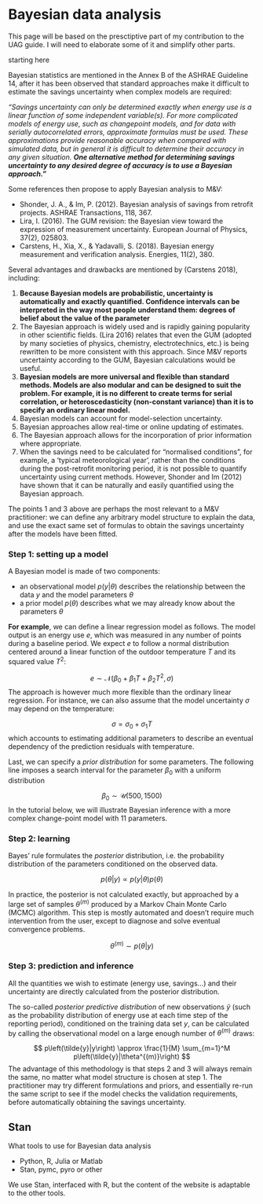 # Bayesian data analysis {#back-bayes}

This page will be based on the presctiptive part of my contribution to the UAG guide. I will need to elaborate some of it and simplify other parts.

starting here

Bayesian statistics are mentioned in the Annex B of the ASHRAE Guideline 14, after it has been observed that standard approaches make it difficult to estimate the savings uncertainty when complex models are required:

*"Savings uncertainty can only be determined exactly when energy use is a linear function of some independent variable(s). For more complicated models of energy use, such as changepoint models, and for data with serially autocorrelated errors, approximate formulas must be used. These approximations provide reasonable accuracy when compared with simulated data, but in general it is difficult to determine their accuracy in any given situation. **One alternative method for determining savings uncertainty to any desired degree of accuracy is to use a Bayesian approach."** *

Some references then propose to apply Bayesian analysis to M&V:

* Shonder, J. A., & Im, P. (2012). Bayesian analysis of savings from retrofit projects. ASHRAE Transactions, 118, 367.
* Lira, I. (2016). The GUM revision: the Bayesian view toward the expression of measurement uncertainty. European Journal of Physics, 37(2), 025803.
* Carstens, H., Xia, X., & Yadavalli, S. (2018). Bayesian energy measurement and verification analysis. Energies, 11(2), 380.

Several advantages and drawbacks are mentioned by (Carstens 2018), including:

1. **Because Bayesian models are probabilistic, uncertainty is automatically and exactly quantified. Confidence intervals can be interpreted in the way most people understand them: degrees of belief about the value of the parameter**
2. The Bayesian approach is widely used and is rapidly gaining popularity in other scientific fields. (Lira 2016) relates that even the GUM (adopted by many societies of physics, chemistry, electrotechnics, etc.) is being rewritten to be more consistent with this approach. Since M&V reports uncertainty according to the GUM, Bayesian calculations would be useful.
3. **Bayesian models are more universal and flexible than standard methods. Models are also modular and can be designed to suit the problem. For example, it is no different to create terms for serial correlation, or heteroscedasticity (non-constant variance) than it is to specify an ordinary linear model.**
4. Bayesian models can account for model-selection uncertainty.
5. Bayesian approaches allow real-time or online updating of estimates.
6. The Bayesian approach allows for the incorporation of prior information where appropriate.
7. When the savings need to be calculated for “normalised conditions”, for example, a ‘typical meteorological year’, rather than the conditions during the post-retrofit monitoring period, it is not possible to quantify uncertainty using current methods. However, Shonder and Im (2012) have shown that it can be naturally and easily quantified using the Bayesian approach.

The points 1 and 3 above are perhaps the most relevant to a M&V practitioner: we can define any arbitrary model structure to explain the data, and use the exact same set of formulas to obtain the savings uncertainty after the models have been fitted.

### Step 1: setting up a model

A Bayesian model is made of two components:

* an observational model $p(y|\theta)$ describes the relationship between the data $y$ and the model parameters $\theta$
* a prior model $p(\theta)$ describes what we may already know about the parameters $\theta$

**For example**, we can define a linear regression model as follows. The model output is an energy use $e$, which was measured in any number of points during a baseline period. We expect $e$ to follow a normal distribution centered around a linear function of the outdoor temperature $T$ and its squared value $T^2$:

$$ e \sim \mathcal{N}(\beta_0 + \beta_1 T + \beta_2 T^2, \sigma)$$
The approach is however much more flexible than the ordinary linear regression. For instance, we can also assume that the model uncertainty $\sigma$ may depend on the temperature:

$$ \sigma = \sigma_0 + \sigma_1 T$$
which accounts to estimating additional parameters to describe an eventual dependency of the prediction residuals with temperature.

Last, we can specify a *prior distribution* for some parameters. The following line imposes a search interval for the parameter $\beta_0$ with a uniform distribution

$$ \beta_0 \sim \mathcal{U}(500, 1500)$$
In the tutorial below, we will illustrate Bayesian inference with a more complex change-point model with 11 parameters.

### Step 2: learning

Bayes' rule formulates the *posterior* distribution, i.e. the probability distribution of the parameters conditioned on the observed data.

$$ p(\theta|y) \propto p(y|\theta) p(\theta)$$

In practice, the posterior is not calculated exactly, but approached by a large set of samples $\theta^{(m)}$ produced by a Markov Chain Monte Carlo (MCMC) algorithm. This step is mostly automated and doesn't require much intervention from the user, except to diagnose and solve eventual convergence problems. 

$$\theta^{(m)} \sim p(\theta|y)$$

### Step 3: prediction and inference

All the quantities we wish to estimate (energy use, savings...) and their uncertainty are directly calculated from the posterior distribution.

The so-called *posterior predictive distribution* of new observations $\tilde{y}$ (such as the probability distribution of energy use at each time step of the reporting period), conditioned on the training data set $y$, can be calculated by calling the observational model on a large enough number of $\theta^{(m)}$ draws:

$$ p\left(\tilde{y}|y\right) \approx \frac{1}{M} \sum_{m=1}^M p\left(\tilde{y}|\theta^{(m)}\right) $$
The advantage of this methodology is that steps 2 and 3 will always remain the same, no matter what model structure is chosen at step 1. The practitioner may try different formulations and priors, and essentially re-run the same script to see if the model checks the validation requirements, before automatically obtaining the savings uncertainty.

## Stan

What tools to use for Bayesian data analysis

* Python, R, Julia or Matlab
* Stan, pymc, pyro or other

We use Stan, interfaced with R, but the content of the website is adaptable to the other tools.

